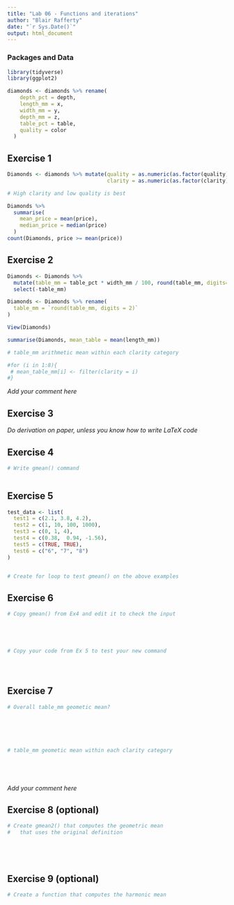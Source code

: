 ```yaml
---
title: "Lab 06 - Functions and iterations"
author: "Blair Rafferty"
date: "`r Sys.Date()`"
output: html_document
---
```



### Packages and Data

```r
library(tidyverse) 
library(ggplot2)
```

```r
diamonds <- diamonds %>% rename(
    depth_pct = depth,
    length_mm = x,
    width_mm = y,
    depth_mm = z,
    table_pct = table,
    quality = color
  )
```


## Exercise 1

```r
Diamonds <- diamonds %>% mutate(quality = as.numeric(as.factor(quality)),
                                clarity = as.numeric(as.factor(clarity)))

# High clarity and low quality is best

Diamonds %>%
  summarise(
    mean_price = mean(price),
    median_price = median(price)
  )
count(Diamonds, price >= mean(price))
```


## Exercise 2

```r

Diamonds <- Diamonds %>% 
  mutate(table_mm = table_pct * width_mm / 100, round(table_mm, digits=2)) %>%
  select(-table_mm)

Diamonds <- Diamonds %>% rename(
  table_mm = `round(table_mm, digits = 2)`
)

View(Diamonds)

summarise(Diamonds, mean_table = mean(length_mm))

# table_mm arithmetic mean within each clarity category

#for (i in 1:8){
 # mean_table_mm[i] <- filter(clarity = i)
#}

```

_Add your comment here_

## Exercise 3

_Do derivation on paper, unless you know how to write LaTeX code_


## Exercise 4

```r
# Write gmean() command



```

## Exercise 5

```r

test_data <- list(
  test1 = c(2.1, 3.8, 4.2),
  test2 = c(1, 10, 100, 1000),
  test3 = c(0, 1, 4),
  test4 = c(0.38,  0.94, -1.56),
  test5 = c(TRUE, TRUE),
  test6 = c("6", "7", "8")
)


# Create for loop to test gmean() on the above examples


```


## Exercise 6

```r
# Copy gmean() from Ex4 and edit it to check the input





# Copy your code from Ex 5 to test your new command





```


## Exercise 7

```r
# Overall table_mm geometic mean?






# table_mm geometic mean within each clarity category






```

_Add your comment here_


## Exercise 8 (optional)

```r
# Create gmean2() that computes the geometric mean 
#   that uses the original definition






```


## Exercise 9 (optional)

```r
# Create a function that computes the harmonic mean







```
